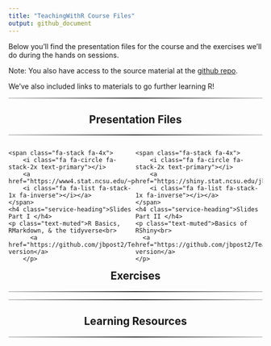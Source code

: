 ```yaml
---
title: "TeachingWithR Course Files"
output: github_document
---
```


<head>
  <link href="//maxcdn.bootstrapcdn.com/font-awesome/4.2.0/css/font-awesome.min.css" rel="stylesheet">
</head>


Below you'll find the presentation files for the course and the exercises we'll do during the hands on sessions.  

Note: You also have access to the source material at the [github repo](https://github.com/jbpost2/TeachingWithR).  

We've also included links to materials to go further learning R!

<hr style="    border: 0;
    height: 2px;
    background: #333;
    background-image: linear-gradient(to right, #ccc, #333, #ccc);">
<h2 class="intro-text text-center">
      <center><strong>Presentation Files</strong></center>
</h2>
<hr style="    border: 0;
    height: 2px;
    background: #333;
    background-image: linear-gradient(to right, #ccc, #333, #ccc);">
<div class ="row">
  <div style = "width: 50%;float: left;"> 
    <span class="fa-stack fa-4x">
        <i class="fa fa-circle fa-stack-2x text-primary"></i>
        <a href="https://www4.stat.ncsu.edu/~post/TeachingWithR/R_Markdown_Tidyverse.html#1">
        <i class="fa fa-list fa-stack-1x fa-inverse"></i></a>
    </span>
    <h4 class="service-heading">Slides Part I </h4>
    <p class="text-muted">R Basics, RMarkdown, & the tidyverse<br>
		  <a href="https://github.com/jbpost2/TeachingWithR/blob/main/slides/R_Markdown_Tidyverse.pdf">PDF version</a>
		</p>
  </div>
  <div style = "width: 50%;float: right;"> 
    <span class="fa-stack fa-4x">
        <i class="fa fa-circle fa-stack-2x text-primary"></i>
        <a href="https://shiny.stat.ncsu.edu/jbpost2/TeachingWithR/#1">
        <i class="fa fa-list fa-stack-1x fa-inverse"></i></a>
    </span>
    <h4 class="service-heading">Slides Part II </h4> 
    <p class="text-muted">Basics of RShiny<br>
  	  <a href="https://github.com/jbpost2/TeachingWithR/blob/main/slides/Shiny.pdf">PDF version</a> 
  	</p>
  </div>
</div>
    

<hr style="    border: 0;
    height: 2px;
    background: #333;
    background-image: linear-gradient(to right, #ccc, #333, #ccc);">
<h2 class="intro-text text-center">
      <center><strong>Exercises</strong></center>
</h2>
<hr style="    border: 0;
    height: 2px;
    background: #333;
    background-image: linear-gradient(to right, #ccc, #333, #ccc);">
    


<hr style="    border: 0;
    height: 2px;
    background: #333;
    background-image: linear-gradient(to right, #ccc, #333, #ccc);">
<h2 class="intro-text text-center">
      <center><strong>Learning Resources</strong></center>
</h2>
<hr style="    border: 0;
    height: 2px;
    background: #333;
    background-image: linear-gradient(to right, #ccc, #333, #ccc);">
    

  